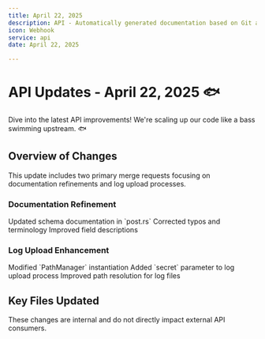 ```yaml
---
title: April 22, 2025
description: API - Automatically generated documentation based on Git activity.
icon: Webhook
service: api
date: April 22, 2025

---
```


# API Updates - April 22, 2025 🐟

<Callout type="info">
  Dive into the latest API improvements! We're scaling up our code like a bass swimming upstream. 🐟
</Callout>

## Overview of Changes

This update includes two primary merge requests focusing on documentation refinements and log upload processes.

### Documentation Refinement

<Steps>
  <Step>Updated schema documentation in `post.rs`</Step>
  <Step>Corrected typos and terminology</Step>
  <Step>Improved field descriptions</Step>
</Steps>

### Log Upload Enhancement

<Steps>
  <Step>Modified `PathManager` instantiation</Step>
  <Step>Added `secret` parameter to log upload process</Step>
  <Step>Improved path resolution for log files</Step>
</Steps>

## Key Files Updated

<Files>
  <Folder name="api_server">
    <Folder name="baas_engine">
      <File name="datetime.rs" />
      <File name="bots/data/post.rs" />
    </Folder>
    <Folder name="baas_handler">
      <File name="src/bots/public.rs" />
      <File name="src/routers.rs" />
    </Folder>
  </Folder>
</Files>

<Callout type="warn">
  These changes are internal and do not directly impact external API consumers.
</Callout>
